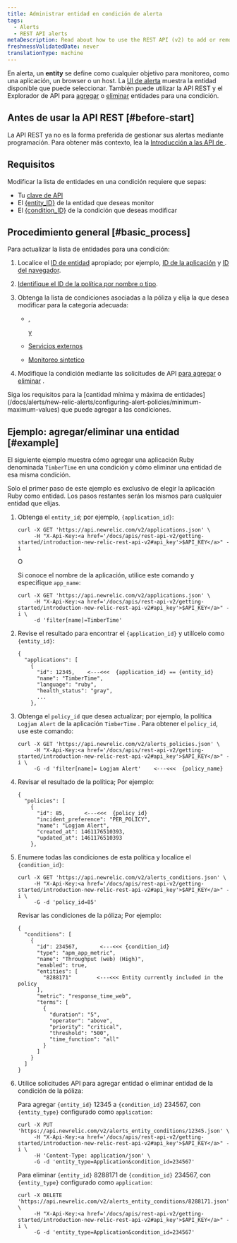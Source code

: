```yaml
---
title: Administrar entidad en condición de alerta
tags:
  - Alerts
  - REST API alerts
metaDescription: Read about how to use the REST API (v2) to add or remove apps and other entities from an alerts policy condition.
freshnessValidatedDate: never
translationType: machine
---
```


En alerta, un <DNT>**entity**</DNT> se define como cualquier objetivo para monitoreo, como una aplicación, un browser o un host. La [UI de alerta](/docs/alerts/new-relic-alerts/defining-conditions/select-product-targets-alert-condition) muestra la entidad disponible que puede seleccionar. También puede utilizar la API REST y el Explorador de API para [agregar](https://rpm.newrelic.com/api/explore/alerts_entity_conditions/add) o [eliminar](https://rpm.newrelic.com/api/explore/alerts_entity_conditions/remove) entidades para una condición.

## Antes de usar la API REST [#before-start]

La API REST ya no es la forma preferida de gestionar sus alertas mediante programación. Para obtener más contexto, lea la [Introducción a las API de <InlinePopover type="alerts"/>](/docs/alerts-applied-intelligence/new-relic-alerts/advanced-alerts/alerts-api/intro-alerts-api).

## Requisitos

Modificar la lista de entidades en una condición requiere que sepas:

* Tu [clave de API](/docs/apis/rest-api-v2/getting-started/introduction-new-relic-rest-api-v2#api_key)
* El [&#x7B;entity_ID}](/docs/alerts/new-relic-alerts/getting-started/alerts-glossary#alert-entity) de la entidad que deseas monitor
* El [&#x7B;condition_ID}](/docs/alerts/new-relic-alerts/getting-started/alerts-glossary#alert-condition) de la condición que deseas modificar

## Procedimiento general [#basic_process]

Para actualizar la lista de entidades para una condición:

1. Localice el [ID de entidad](/docs/alerts/new-relic-alerts/getting-started/alerts-glossary#alert-entity) apropiado; por ejemplo, [ID de la aplicación](/docs/apis/rest-api-v2/requirements/listing-host-instance-application-server-ids) y [ID del navegador](/docs/apis/rest-api-v2/browser-examples-v2/adding-or-listing-browser-apps-api-v2#specific-browser-app).

2. [Identifique el ID de la política por nombre o tipo](/docs/apm/apis/alert-examples-v2/listing-policies-api-v2#single_policy).

3. Obtenga la lista de condiciones asociadas a la póliza y elija la que desea modificar para la categoría adecuada:

   * <InlinePopover type="apm">[](/docs/alerts/new-relic-alerts/rest-api-alerts/rest-api-calls-new-relic-alerts#conditions)</InlinePopover>

     [, ](/docs/alerts/new-relic-alerts/rest-api-alerts/rest-api-calls-new-relic-alerts#conditions)

     <InlinePopover type="browser">[](/docs/alerts/new-relic-alerts/rest-api-alerts/rest-api-calls-new-relic-alerts#conditions)</InlinePopover>

     [y](/docs/alerts/new-relic-alerts/rest-api-alerts/rest-api-calls-new-relic-alerts#conditions)

     <InlinePopover type="mobile">[](/docs/alerts/new-relic-alerts/rest-api-alerts/rest-api-calls-new-relic-alerts#conditions)</InlinePopover>

   * [Servicios externos](/docs/alerts/new-relic-alerts/rest-api-alerts/rest-api-calls-new-relic-alerts#ext-services-conditions)

   * [Monitoreo sintetico](/docs/alerts/new-relic-alerts/rest-api-alerts/rest-api-calls-new-relic-alerts#synthetics-conditions)

4. Modifique la condición mediante las solicitudes de API [para agregar](/docs/alerts/new-relic-alerts/rest-api-alerts/rest-api-calls-new-relic-alerts#add-entity) o [eliminar](/docs/alerts/new-relic-alerts/rest-api-alerts/rest-api-calls-new-relic-alerts#remove_entity) .

<Callout variant="important">
  Siga los requisitos para la [cantidad mínima y máxima de entidades](/docs/alerts/new-relic-alerts/configuring-alert-policies/minimum-maximum-values) que puede agregar a las condiciones.
</Callout>

## Ejemplo: agregar/eliminar una entidad [#example]

El siguiente ejemplo muestra cómo agregar una aplicación Ruby denominada `TimberTime` en una condición y cómo eliminar una entidad de esa misma condición.

Solo el primer paso de este ejemplo es exclusivo de elegir la aplicación Ruby como entidad. Los pasos restantes serán los mismos para cualquier entidad que elijas.

1. Obtenga el `entity_id`; por ejemplo, `{application_id}`:

   ```
   curl -X GET 'https://api.newrelic.com/v2/applications.json' \
        -H "X-Api-Key:<a href='/docs/apis/rest-api-v2/getting-started/introduction-new-relic-rest-api-v2#api_key'>$API_KEY</a>" -i
   ```

   O

   Si conoce el nombre de la aplicación, utilice este comando y especifique `app_name`:

   ```
   curl -X GET 'https://api.newrelic.com/v2/applications.json' \
        -H "X-Api-Key:<a href='/docs/apis/rest-api-v2/getting-started/introduction-new-relic-rest-api-v2#api_key'>$API_KEY</a>" -i \
        -d 'filter[name]=TimberTime'
   ```

2. Revise el resultado para encontrar el `{application_id}` y utilícelo como `{entity_id}`:

   ```
   {
     "applications": [
       {
         "id": 12345,    <---<<<  {application_id} == {entity_id}
         "name": "TimberTime",
         "language": "ruby",
         "health_status": "gray",
         ...
       },
   ```

3. Obtenga el `policy_id` que desea actualizar; por ejemplo, la política `Logjam Alert` de la aplicación `TimberTime` . Para obtener el `policy_id`, use este comando:

   ```
   curl -X GET 'https://api.newrelic.com/v2/alerts_policies.json' \
        -H "X-Api-Key:<a href='/docs/apis/rest-api-v2/getting-started/introduction-new-relic-rest-api-v2#api_key'>$API_KEY</a>" -i \
        -G -d 'filter[name]= Logjam Alert'    <---<<<  {policy_name}
   ```

4. Revisar el resultado de la política; Por ejemplo:

   ```
   {
     "policies": [
       {
         "id": 85,      <---<<<  {policy_id}
         "incident_preference": "PER_POLICY",
         "name": "Logjam Alert",
         "created_at": 1461176510393,
         "updated_at": 1461176510393
       },
   ```

5. Enumere todas las condiciones de esta política y localice el `{condition_id}`:

   ```
   curl -X GET 'https://api.newrelic.com/v2/alerts_conditions.json' \
        -H "X-Api-Key:<a href='/docs/apis/rest-api-v2/getting-started/introduction-new-relic-rest-api-v2#api_key'>$API_KEY</a>" -i \
        -G -d 'policy_id=85'
   ```

   Revisar las condiciones de la póliza; Por ejemplo:

   ```
   {
     "conditions": [
       {
         "id": 234567,       <---<<< {condition_id}
         "type": "apm_app_metric",
         "name": "Throughput (web) (High)",
         "enabled": true,
         "entities": [
           "8288171"        <---<<< Entity currently included in the policy
         ],
         "metric": "response_time_web",
         "terms": [
           {
             "duration": "5",
             "operator": "above",
             "priority": "critical",
             "threshold": "500",
             "time_function": "all"
           }
         ]
       }
     ]
   }
   ```

6. Utilice solicitudes API para agregar entidad o eliminar entidad de la condición de la póliza:

   Para agregar `{entity_id}` 12345 a `{condition_id}` 234567, con `{entity_type}` configurado como `application`:

   ```
   curl -X PUT 'https://api.newrelic.com/v2/alerts_entity_conditions/12345.json' \
        -H "X-Api-Key:<a href='/docs/apis/rest-api-v2/getting-started/introduction-new-relic-rest-api-v2#api_key'>$API_KEY</a>" -i \
        -H 'Content-Type: application/json' \
        -G -d 'entity_type=Application&condition_id=234567'
   ```

   Para eliminar `{entity_id}` 8288171 de `{condition_id}` 234567, con `{entity_type}` configurado como `application`:

   ```
   curl -X DELETE 'https://api.newrelic.com/v2/alerts_entity_conditions/8288171.json' \
        -H "X-Api-Key:<a href='/docs/apis/rest-api-v2/getting-started/introduction-new-relic-rest-api-v2#api_key'>$API_KEY</a>" -i \
        -G -d 'entity_type=Application&condition_id=234567'
   ```